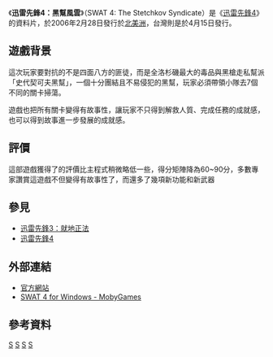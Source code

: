 {{noteTA
|G1=Games
|1=zh-cn:近距离作战; zh-tw:就地正法;
|2=zh-cn:斯氏集团; zh-tw:黑幫風雲;
}}
{{Infobox VG
|title = 迅雷先鋒4：黑幫風雲
| image = File:迅雷先鋒4：黑幫風雲.jpg
|developer = [[Irrational_Games|Irrational Games]]
|publisher = [[維旺迪遊戲|維旺迪遊戲]]、[[雪樂山娛樂|雪樂山娛樂]]
|designer =
| english = SWAT 4: The Stetchkov Syndicate
|engine = [[虚幻引擎|虚幻引擎2.5]]
|released = {{vgrelease|NA|2006年2月28日|EU|2006年3月10日|TW|2006年4月15日}}
|genre = [[第一人稱射擊遊戲|第一人稱射擊遊戲]]
|modes = [[單人游戯|單人]]、[[多人遊戲|多人遊戲]]
|platforms = [[Microsoft_Windows|Microsoft Windows]]
}}

《'''迅雷先鋒4：黑幫風雲'''》（SWAT 4: The Stetchkov Syndicate）是《[[迅雷先鋒4|迅雷先鋒4]]》的資料片，於2006年2月28日發行於[[北美洲|北美洲]]，台灣則是於4月15日發行。

== 遊戲背景 ==
這次玩家要對抗的不是四面八方的匪徒，而是全洛杉磯最大的毒品與黑槍走私幫派「史代契可夫黑幫」，一個十分團結且不易侵犯的黑幫，玩家必須帶領小隊去7個不同的關卡掃蕩。

遊戲也把所有關卡變得有故事性，讓玩家不只得到解救人質、完成任務的成就感，也可以得到故事進一步發展的成就感。

== 評價 ==
{{VG Reviews
|title = 
|state = 
|1UP = 8 out of 10<ref>
{{Cite web
 |url         = http://www.1up.com/do/reviewPage?cId=3139636&did=1
 |title       = SWAT 4REVIEW for from 1UP.com
 |accessdate  = 2005-04-13
 |author      = Kimi Matsuzaki
 |authorlink  = http://www.1up.com/do/my1Up?publicUserId=5546002
 |work        = [[Allgame|Allgame]]
 |deadurl     = yes
 |archiveurl  = https://www.webcitation.org/66WyHAl37?url=http://www.1up.com/reviews/swat-4_2
 |archivedate = 2012-03-29
}}
</ref>
|AdvGamers = 
|Allgame = 4 out of 5<ref>
{{Cite web
|url= http://www.allgame.com/game.php?id=45366
|title= SWAT 4 - Overview - allgame
|accessdate= 2005-08-29
|work= [[Allgame|Allgame]]
}}
</ref>
|Atrip = 
|CVG = 
|Edge = 
|EGM = 
|EuroG = 
|Fam = 
|G4 = 4 out of 5
|GameFan = 
|GamePro = 4 out of 5
|GRadar = 91
|GameRev = 
|GMaster = 
|GI = 8.25 out of 10
|GSpot = 8.5 out of 10<ref>
{{Cite web
|url= http://www.gamespot.com/pc/action/swat4/review.html
|title= SWAT 4 Review for PC - GameSpot
|accessdate= 2005-03-31
|work= [[GameSpot|GameSpot]]
}}
</ref>
|GSpy = 4.5 out of 5<ref>{{Cite web
|url= http://pc.gamespy.com/pc/swat-4/599416p1.html
|title= GameSpy: SWAT 4
|accessdate= 2005-03-28
|work= [[GameSpy|GameSpy]]
|archive-date= 2012-03-29
|archive-url= https://www.webcitation.org/66WyRIlL7?url=http://pc.gamespy.com/pc/swat-4/599416p1.html
|dead-url= no
}}</ref>
|GT = 
|GTM =
|GW = 
|GZebo = 
|GameZone = 8.8 out of 10<ref>
{{Cite web
 |url         = http://pc.gamezone.com/reviews/item/swat_4_pc_review
 |title       = SWAT 4 - PC - Review - GameZone - Reviews
 |accessdate  = 2005-04-25
 |author      = jkdmedia
 |authorlink  = http://pc.gamezone.com/forums/member/1/
 |work        = GameZone
 |deadurl     = yes
 |archiveurl  = https://web.archive.org/web/20100531061618/http://pc.gamezone.com/reviews/item/swat_4_pc_review
 |archivedate = 2010-05-31
}}
</ref>
|IGN = 9 out of 10<ref>{{Cite web
|url= http://pc.ign.com/articles/600/600178p1.html
|title= SWAT 4 - PC Review at IGN
|accessdate= 2005-03-30
|work= [[IGN|IGN]]
|archive-date= 2012-03-29
|archive-url= https://www.webcitation.org/66WyWEzjE?url=http://pc.ign.com/articles/600/600178p1.html
|dead-url= yes
}}</ref>
|Hyper = 
|MaxPC = 
|N64 = 
|NG = 
|NGC = 
|NP = 
|OXM = 
|OXMUK = 
|ONM = 
|OPM = 
|OPMUK = 
|OPMAU = 
|PCGUK = 
|PCGUS = 
|PCZone = 
|Play = 8 out of 10 
|Playr =
|PSM = 
|PSM3 = 
|TX =
|VG =9 out of 10<ref>
{{Cite web
 |url         = http://www.1up.com/do/reviewPage?cId=3139636&did=1
 |title       = SWAT 4REVIEW for from 1UP.com
 |accessdate  = 2005-04-13
 |author      = Kimi Matsuzaki
 |authorlink  = http://www.1up.com/do/my1Up?publicUserId=5546002
 |work        = [[1UP.com|1UP.com]]
 |deadurl     = yes
 |archiveurl  = https://www.webcitation.org/66WyHAl37?url=http://www.1up.com/reviews/swat-4_2
 |archivedate = 2012-03-29
}}
</ref>
|XPlay = 
|UCG = 
|rev1 = VideoGamesLife
|rev1Score = 100
|rev2 = Gamers Temple
|rev2Score = 95<ref>
{{Cite web
|url= http://www.gamerstemple.com/games5/000764/000764r01.asp
|title= SWAT 4 - PC Review - The Gamers Temple
|accessdate= 2005-08-29
|work= Gamers Temple
}}
</ref>
|rev3 = PALGN
|rev3Score = 75<ref>
{{Cite web
 |url         = http://palgn.com.au/pc-gaming/3927/swat4-review/
 |title       = SWAT4 Review - PC Gaming Video Game Review - PAL Gaming Network
 |accessdate  = 2006-02-19
 |author      = jkdmedia
 |work        = PALGN
 |deadurl     = yes
 |archiveurl  = https://web.archive.org/web/20100722094649/http://palgn.com.au/pc-gaming/3927/swat4-review/
 |archivedate = 2010-07-22
}}
</ref>
|rev4 = Four Fat Chicks
|rev4Score = 80<ref>
{{Cite web
|url= http://www.tap-repeatedly.com/Reviews/SWAT_4/SWAT_4.shtml?04a8f6f0
|title= Four Fat Chicks -- SWAT 4 Review
|accessdate = 2005-04-01
|work = Four Fat Chicks
}}
</ref>
|rev5 = 
|rev5Score = 
|rev6 = 
|rev6Score = 
|rev7 = 
|rev7Score = 
|rev8 = 
|rev8Score = 
|GR = 8 out of 10 <ref>
{{Cite web
|url= http://www.gamerankings.com/pc/920508-swat-4/index.html
|title= SWAT 4 for PC - GameRankings
|accessdate= 2005-08-29
|work= [[GameRankings|GameRankings]]
}}
</ref>
|GRO = 
|GMS = 
|MC = 85<ref>
{{Cite web
|url= http://www.metacritic.com/games/platforms/pc/swaturbanjustice?q=SWAT 4
|title= SWAT 4 (pc) reviews at Metacritic.com
|work= [[Metacritic|Metacritic]]
}}
</ref>
|MG = 
|TTR = 
}}
這部遊戲獲得了的評價比主程式稍微略低一些，得分矩陣降為60~90分，多數專家讚賞這遊戲不但變得有故事性了，而還多了幾項新功能和新武器

== 參見 ==
* [[迅雷先鋒3：就地正法|迅雷先鋒3：就地正法]]
* [[迅雷先鋒4|迅雷先鋒4]]

== 外部連結 ==
* [http://www.swat4.com/ 官方網站]
* [http://www.mobygames.com/game/swat-4 SWAT 4 for Windows - MobyGames]

== 參考資料 ==
{{reflist|30em}}

[[Category:2006年电子游戏|S]]
[[Category:Windows遊戲|S]]
[[Category:第一人称射击游戏|S]]
[[Category:资料片|S]]